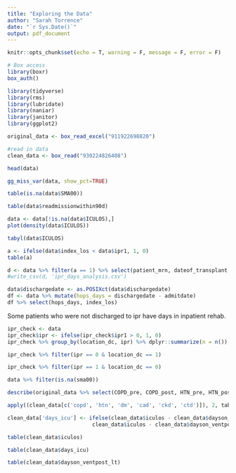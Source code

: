 ```yaml
---
title: "Exploring the Data"
author: "Sarah Torrence"
date: "`r Sys.Date()`"
output: pdf_document
---
```


```r
knitr::opts_chunk$set(echo = T, warning = F, message = F, error = F)

# Box access
library(boxr)
box_auth()

library(tidyverse)
library(rms)
library(lubridate)
library(naniar)
library(janitor)
library(ggplot2)

original_data <- box_read_excel("911922698820")

#read in data
clean_data <- box_read("930224826408")
```

```r
head(data)
```

```r
gg_miss_var(data, show_pct=TRUE)
```


```r
table(is.na(data$SMA00))
```

```r
table(data$readmissionwithin90d)
```

```r
data <- data[!is.na(data$ICULOS),]
plot(density(data$ICULOS))
```

```r
tabyl(data$ICULOS)
```

```r
a <- ifelse(data$index_los < data$ipr1, 1, 0)
table(a)
```

```r
d <- data %>% filter(a == 1) %>% select(patient_mrn, dateof_transplant, admitdate, dischargedate, index_los, iculos, ipr1)
#write_csv(d, 'ipr_days_analysis.csv')
```

```r
data$dischargedate <- as.POSIXct(data$dischargedate)
df <- data %>% mutate(hops_days = dischargedate - admitdate)
df %>% select(hops_days, index_los)
```

Some patients who were not discharged to ipr have days in inpatient rehab.

```r
ipr_check <- data
ipr_check$ipr <- ifelse(ipr_check$ipr1 > 0, 1, 0)
ipr_check %>% group_by(location_dc, ipr) %>% dplyr::summarize(n = n())
```

```r
ipr_check %>% filter(ipr == 0 & location_dc == 1)
```

```r
ipr_check %>% filter(ipr == 1 & location_dc == 0)
```

```r
data %>% filter(is.na(sma00))
```

```r
describe(original_data %>% select(COPD_pre, COPD_post, HTN_pre, HTN_post, DM_pre, DM_post, CAD_pre, CAD_post, CKD_pre, CKD_post, CTD_pre, CTD_post))
```
```r
apply((clean_data[c('copd', 'htn', 'dm', 'cad', 'ckd', 'ctd')]), 2, table)
```

```r
clean_data['days_icu'] <- ifelse(clean_data$iculos - clean_data$dayson_ventpost_lt > 0,
                           clean_data$iculos - clean_data$dayson_ventpost_lt, 0)
```

```r
table(clean_data$iculos)
```


```r
table(clean_data$days_icu)
```

```r
table(clean_data$dayson_ventpost_lt)
```